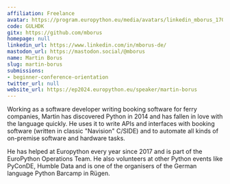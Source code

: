 ```yaml
---
affiliation: Freelance
avatar: https://program.europython.eu/media/avatars/linkedin_mborus_1700141767314_hEzZlJY.jpg
code: GULHDK
gitx: https://github.com/mborus
homepage: null
linkedin_url: https://www.linkedin.com/in/mborus-de/
mastodon_url: https://mastodon.social/@mborus
name: Martin Borus
slug: martin-borus
submissions:
- beginner-conference-orientation
twitter_url: null
website_url: https://ep2024.europython.eu/speaker/martin-borus
---
```


Working as a software developer writing booking software for ferry companies, Martin has discovered Python in 2014 and has fallen in love with the language quickly. He uses it to write APIs and interfaces with booking software (written in classic "Navision" C/SIDE) and to automate all kinds of on-premise software and hardware tasks.

He has helped at Europython every year since 2017 and is part of the EuroPython Operations Team. He also volunteers at other Python events like PyConDE, Humble Data and is one of the organisers of the German language Python Barcamp in Rügen.
